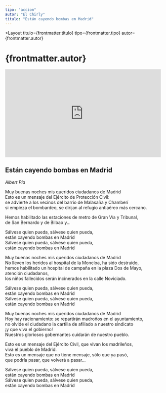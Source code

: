 ```yaml
---
tipo: "accion"
autor: "El Chirly"
titulo: "Están cayendo bombas en Madrid"
---
```



<Layout
 titulo={frontmatter.titulo}
 tipo={frontmatter.tipo}
 autor={frontmatter.autor}
>

<Prose>
  <h1>{frontmatter.autor}</h1>
</Prose>

<div class="w-full">
  <div style="position:relative;padding-top:56.25%;">
    <iframe
      src="https://iframe.mediadelivery.net/embed/201842/329c5de8-8479-42fd-80fc-b100a3947564?autoplay=false&loop=false&muted=false&preload=true&responsive=true"
      loading="lazy"
      style="border:0;position:absolute;top:0;height:100%;width:100%;"
      allow="accelerometer;gyroscope;autoplay;encrypted-media;picture-in-picture;"
      allowfullscreen="true"
    ></iframe>
  </div>
</div>

<Prose>

<ImageCaption
  mobileImgUrl={imageCartel1}
  desktopImgUrl={imageCartel1}
  alt=""
  caption="pie"
  clase="mt-20"
  hasCaption={true}
/>

<ImageCaption
  mobileImgUrl={imageCartel2}
  desktopImgUrl={imageCartel2}
  alt=""
  caption="pie"
  clase="mt-20"
  hasCaption={true}
/>

<ImageCaption
  mobileImgUrl={imageCartel3}
  desktopImgUrl={imageCartel3}
  alt=""
  caption="pie"
  clase="mt-20"
  hasCaption={true}
/>

## Están cayendo bombas en Madrid

_Albert Pla_

Muy buenas noches mis queridos ciudadanos de Madrid\
Esto es un mensaje del Ejército de Protección Civil:\
se advierte a los vecinos del barrio de Malasaña y Chamberí\
si empieza el bombardeo, se dirijan al refugio antiaéreo más cercano.

Hemos habilitado las estaciones de metro de Gran Vía y Tribunal,\
de San Bernardo y de Bilbao y...

Sálvese quien pueda, sálvese quien pueda,\
están cayendo bombas en Madrid\
Sálvese quien pueda, sálvese quien pueda,\
están cayendo bombas en Madrid

Muy buenas noches mis queridos ciudadanos de Madrid\
No lleven los heridos al hospital de la Moncloa, ha sido destruido,\
hemos habilitado un hospital de campaña en la plaza Dos de Mayo,\
atención ciudadanos,\
los niños fallecidos serán incinerados en la calle Noviciado.

Sálvese quien pueda, sálvese quien pueda,\
están cayendo bombas en Madrid\
Sálvese quien pueda, sálvese quien pueda,\
están cayendo bombas en Madrid

Muy buenas noches mis queridos ciudadanos de Madrid\
Hoy hay racionamiento: se repartirán madroños en el ayuntamiento,\
no olvide el ciudadano la cartilla de afiliado a nuestro sindicato\
¡y que viva el gobierno!\
Nuestros gloriosos gobernantes cuidarán de nuestro pueblo.

Esto es un mensaje del Ejército Civil, que vivan los madrileños,\
viva el pueblo de Madrid.\
Esto es un mensaje que no tiene mensaje, sólo que ya pasó,\
que podría pasar, que volverá a pasar...

Sálvese quien pueda, sálvese quien pueda,\
están cayendo bombas en Madrid\
Sálvese quien pueda, sálvese quien pueda,\
están cayendo bombas en Madrid

</Prose>
</Layout>
